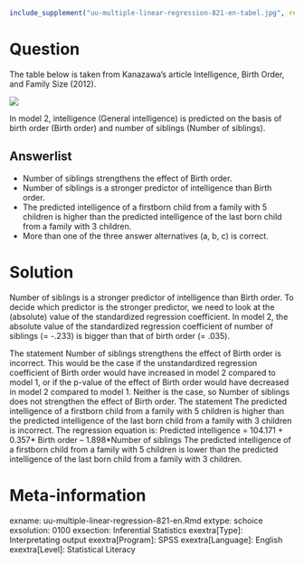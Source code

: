 ```{r, echo = FALSE, results = "hide"}
include_supplement("uu-multiple-linear-regression-821-en-tabel.jpg", recursive = TRUE)
```

Question
========
The table below is taken from Kanazawa’s article Intelligence, Birth Order, and Family Size (2012). 

![](uu-multiple-linear-regression-821-en-tabel.jpg)

In model 2, intelligence (General intelligence) is predicted on the basis of birth order (Birth order) and number of siblings (Number of siblings).

Answerlist
----------
* Number of siblings strengthens the effect of Birth order.
* Number of siblings is a stronger predictor of intelligence than Birth order.
* The predicted intelligence of a firstborn child from a family with 5 children is higher than the predicted intelligence of the last born child from a family with 3 children.
* More than one of the three answer alternatives (a, b, c) is correct.


Solution
========
Number of siblings is a stronger predictor of intelligence than Birth order. To decide which predictor is the stronger predictor, we need to look at the (absolute) value of the standardized regression coefficient. In model 2, the absolute value of the standardized regression coefficient of number of siblings (\beta = -.233) is bigger than that of birth order (\beta = .035). 

The statement Number of siblings strengthens the effect of Birth order is incorrect. This would be the case if the unstandardized regression coefficient of Birth order would have increased in model 2 compared to model 1, or if the p-value of the effect of Birth order would have decreased in model 2 compared to model 1. Neither is the case, so Number of siblings does not strengthen the effect of Birth order. 
The statement The predicted intelligence of a firstborn child from a family with 5 children is higher than the predicted intelligence of the last born child from a family with 3 children is incorrect. 
The regression equation is:
Predicted intelligence = 104.171 + 0.357* Birth order – 1.898*Number of siblings
The predicted intelligence of a firstborn child from a family with 5 children is lower than the predicted intelligence of the last born child from a family with 3 children.


Meta-information
================
exname: uu-multiple-linear-regression-821-en.Rmd
extype: schoice
exsolution: 0100
exsection: Inferential Statistics
exextra[Type]: Interpretating output
exextra[Program]: SPSS
exextra[Language]: English
exextra[Level]: Statistical Literacy